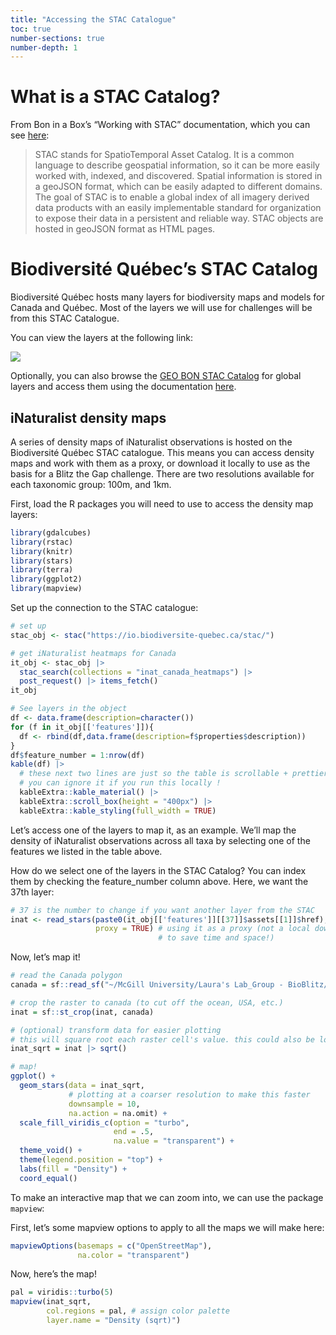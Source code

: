 ```yaml
---
title: "Accessing the STAC Catalogue"
toc: true
number-sections: true
number-depth: 1
---
```


# What is a STAC Catalog?

From Bon in a Box's "Working with STAC" documentation, which you can see [here](https://geo-bon.github.io/bon-in-a-box-pipeline-engine/working_with_stac.html "BiaB - Working with STAC"):

> STAC stands for SpatioTemporal Asset Catalog. It is a common language to describe geospatial information, so it can be more easily worked with, indexed, and discovered. Spatial information is stored in a geoJSON format, which can be easily adapted to different domains. The goal of STAC is to enable a global index of all imagery derived data products with an easily implementable standard for organization to expose their data in a persistent and reliable way. STAC objects are hosted in geoJSON format as HTML pages.

# Biodiversité Québec's STAC Catalog

Biodiversité Québec hosts many layers for biodiversity maps and models for Canada and Québec. Most of the layers we will use for challenges will be from this STAC Catalogue.

You can view the layers at the following link:

[![](https://img.shields.io/static/v1?style=for-the-badge&label=View&message=STAC-Catalog&color=b48ead)](https://io.biodiversite-quebec.ca/viewer/inat_canada_heatmaps/inat-canada-heatmapPlantae)

Optionally, you can also browse the [GEO BON STAC Catalog](https://stac.geobon.org/viewer/chelsa-clim/bio1) for global layers and access them using the documentation [here](https://geo-bon.github.io/bon-in-a-box-pipeline-engine/working_with_stac.html "BiaB - Working with STAC").

## iNaturalist density maps

A series of density maps of iNaturalist observations is hosted on the Biodiversité Québec STAC catalogue. This means you can access density maps and work with them as a proxy, or download it locally to use as the basis for a Blitz the Gap challenge. There are two resolutions available for each taxonomic group: 100m, and 1km.

First, load the R packages you will need to use to access the density map layers:

```r
library(gdalcubes)
library(rstac)
library(knitr)
library(stars)
library(terra)
library(ggplot2)
library(mapview)
```

Set up the connection to the STAC catalogue:

```r
# set up
stac_obj <- stac("https://io.biodiversite-quebec.ca/stac/")

# get iNaturalist heatmaps for Canada
it_obj <- stac_obj |>
  stac_search(collections = "inat_canada_heatmaps") |>
  post_request() |> items_fetch()
it_obj
```

```r
# See layers in the object
df <- data.frame(description=character())
for (f in it_obj[['features']]){
  df <- rbind(df,data.frame(description=f$properties$description)) 
}
df$feature_number = 1:nrow(df)
kable(df) |>
  # these next two lines are just so the table is scrollable + prettier on the html page
  # you can ignore it if you run this locally !
  kableExtra::kable_material() |>
  kableExtra::scroll_box(height = "400px") |>
  kableExtra::kable_styling(full_width = TRUE)
```

Let's access one of the layers to map it, as an example. We'll map the density of iNaturalist observations across all taxa by selecting one of the features we listed in the table above.

How do we select one of the layers in the STAC Catalog? You can index them by checking the feature_number column above. Here, we want the 37th layer:

```r
# 37 is the number to change if you want another layer from the STAC
inat <- read_stars(paste0(it_obj[['features']][[37]]$assets[[1]]$href), 
                   proxy = TRUE) # using it as a proxy (not a local download,
                                 # to save time and space!)
```

Now, let's map it!

```r
# read the Canada polygon
canada = sf::read_sf("~/McGill University/Laura's Lab_Group - BioBlitz/data/raw/base-layers/canada-polygon/canada.outline.shp")

# crop the raster to canada (to cut off the ocean, USA, etc.)
inat = sf::st_crop(inat, canada)

# (optional) transform data for easier plotting
# this will square root each raster cell's value. this could also be log10, etc.
inat_sqrt = inat |> sqrt()

# map!
ggplot() +
  geom_stars(data = inat_sqrt, 
             # plotting at a coarser resolution to make this faster
             downsample = 10, 
             na.action = na.omit) +
  scale_fill_viridis_c(option = "turbo", 
                       end = .5,
                       na.value = "transparent") +
  theme_void() +
  theme(legend.position = "top") +
  labs(fill = "Density") +
  coord_equal() 
```

To make an interactive map that we can zoom into, we can use the package `mapview`:

First, let's some mapview options to apply to all the maps we will make here:

```r
mapviewOptions(basemaps = c("OpenStreetMap"),
               na.color = "transparent")
```

Now, here's the map!

```r
pal = viridis::turbo(5)
mapview(inat_sqrt, 
        col.regions = pal, # assign color palette
        layer.name = "Density (sqrt)") 
```

